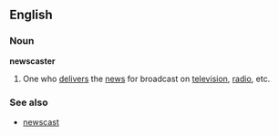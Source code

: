 ==English==
===Noun===
'''newscaster'''
#One who [[delivers]] the [[news]] for broadcast on [[television]], [[radio]], etc.

===See also===
*[[newscast]]